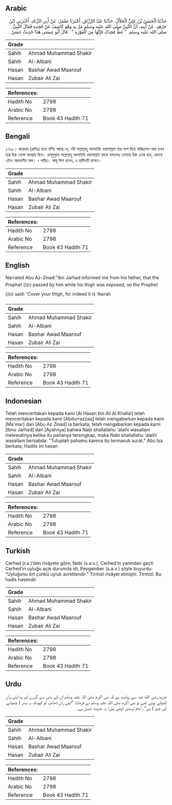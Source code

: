 ## Arabic


<div dir="rtl" lang="ar" style={{fontSize:'larger',backgroundColor:'#f8f9fa',padding:20}}>
حَدَّثَنَا الْحَسَنُ بْنُ عَلِيٍّ الْخَلاَّلُ، حَدَّثَنَا عَبْدُ الرَّزَّاقِ، أَخْبَرَنَا مَعْمَرٌ، عَنْ أَبِي الزِّنَادِ، أَخْبَرَنِي ابْنُ جَرْهَدٍ، عَنْ أَبِيهِ، أَنَّ النَّبِيَّ صلى الله عليه وسلم مَرَّ بِهِ وَهُوَ كَاشِفٌ عَنْ فَخِذِهِ فَقَالَ النَّبِيُّ صلى الله عليه وسلم ‏ "‏ غَطِّ فَخِذَكَ فَإِنَّهَا مِنَ الْعَوْرَةِ ‏"‏ ‏.‏ قَالَ أَبُو عِيسَى هَذَا حَدِيثٌ حَسَنٌ ‏.‏
</div>
<div style={{backgroundColor:'#f8f9fa',padding:20, marginBottom: 10}}><table> <thead> <tr> <th>Grade</th> <th></th> </tr> </thead> <tbody> <tr><td>Sahih</td><td>Ahmad Muhammad Shakir</td></tr><tr><td>Sahih</td><td>Al-Albani</td></tr><tr><td>Hasan</td><td>Bashar Awad Maarouf</td></tr><tr><td>Hasan</td><td>Zubair Ali Zai</td></tr></tbody></table><table> <thead> <tr> <th>References:</th> <th></th> </tr> </thead> <tbody><tr><td>Hadith No</td><td>2798</td></tr><tr><td>Arabic No</td><td>2798</td></tr><tr><td>Reference</td><td>Book 43 Hadith 71</td></tr></tbody></table></div>

## Bengali


<div dir="ltr" lang="bn" style={{fontSize:'larger',backgroundColor:'#f8f9fa',padding:20}}>
২৭৯৮। জারহাদ (রাযিঃ) হতে বর্ণিত আছে যে, নবী সাল্লাল্লাহু আলাইহি ওয়াসাল্লাম তার পাশ দিয়ে যাচ্ছিলেন আর তখন তার উরু খোলা অবস্থায় ছিল। রাসূলুল্লাহ সাল্লাল্লাহু আলাইহি ওয়াসাল্লাম তাকে বললেনঃ তোমার উরু ঢেকে রাখ, কেননা এটাও আভরণীয় অঙ্গ। - সহীহ। আবূ ঈসা বলেন, এ হাদীসটি হাসান।
</div>
<div style={{backgroundColor:'#f8f9fa',padding:20, marginBottom: 10}}><table> <thead> <tr> <th>Grade</th> <th></th> </tr> </thead> <tbody> <tr><td>Sahih</td><td>Ahmad Muhammad Shakir</td></tr><tr><td>Sahih</td><td>Al-Albani</td></tr><tr><td>Hasan</td><td>Bashar Awad Maarouf</td></tr><tr><td>Hasan</td><td>Zubair Ali Zai</td></tr></tbody></table><table> <thead> <tr> <th>References:</th> <th></th> </tr> </thead> <tbody><tr><td>Hadith No</td><td>2798</td></tr><tr><td>Arabic No</td><td>2798</td></tr><tr><td>Reference</td><td>Book 43 Hadith 71</td></tr></tbody></table></div>

## English


<div dir="ltr" lang="en" style={{fontSize:'larger',backgroundColor:'#f8f9fa',padding:20}}>
Narrated Abu Az-Zinad:"Ibn Jarhad informed me from his father, that the Prophet (ﷺ) passed by him while his thigh was exposed, so the Prophet (ﷺ) said: 'Cover your thigh, for indeed it is 'Awrah
</div>
<div style={{backgroundColor:'#f8f9fa',padding:20, marginBottom: 10}}><table> <thead> <tr> <th>Grade</th> <th></th> </tr> </thead> <tbody> <tr><td>Sahih</td><td>Ahmad Muhammad Shakir</td></tr><tr><td>Sahih</td><td>Al-Albani</td></tr><tr><td>Hasan</td><td>Bashar Awad Maarouf</td></tr><tr><td>Hasan</td><td>Zubair Ali Zai</td></tr></tbody></table><table> <thead> <tr> <th>References:</th> <th></th> </tr> </thead> <tbody><tr><td>Hadith No</td><td>2798</td></tr><tr><td>Arabic No</td><td>2798</td></tr><tr><td>Reference</td><td>Book 43 Hadith 71</td></tr></tbody></table></div>

## Indonesian


<div dir="ltr" lang="id" style={{fontSize:'larger',backgroundColor:'#f8f9fa',padding:20}}>
Telah menceritakan kepada kami [Al Hasan bin Ali Al Khallal] telah menceritakan kepada kami [Abdurrazzaq] telah mengabarkan kepada kami [Ma'mar] dari [Abu Az Zinad] ia berkata; telah mengabarkan kepada kami [Ibnu Jarhad] dari [Ayahnya] bahwa Nabi shallallahu 'alaihi wasallam melewatinya ketika itu pahanya tersingkap, maka Nabi shallallahu 'alaihi wasallam bersabda: "Tutuplah pahamu karena itu termasuk aurat." Abu Isa berkata; Hadits ini hasan
</div>
<div style={{backgroundColor:'#f8f9fa',padding:20, marginBottom: 10}}><table> <thead> <tr> <th>Grade</th> <th></th> </tr> </thead> <tbody> <tr><td>Sahih</td><td>Ahmad Muhammad Shakir</td></tr><tr><td>Sahih</td><td>Al-Albani</td></tr><tr><td>Hasan</td><td>Bashar Awad Maarouf</td></tr><tr><td>Hasan</td><td>Zubair Ali Zai</td></tr></tbody></table><table> <thead> <tr> <th>References:</th> <th></th> </tr> </thead> <tbody><tr><td>Hadith No</td><td>2798</td></tr><tr><td>Arabic No</td><td>2798</td></tr><tr><td>Reference</td><td>Book 43 Hadith 71</td></tr></tbody></table></div>

## Turkish


<div dir="ltr" lang="tr" style={{fontSize:'larger',backgroundColor:'#f8f9fa',padding:20}}>
Cerhed (r.a.)’den rivâyete göre, Nebi (s.a.v.), Cerhed’in yanından geçti Cerhed’in uyluğu açık durumda idi, Peygamber (s.a.v.) şöyle buyurdu: “Uyluğunu ört çünkü uyluk avrettendir.” Tirmizî rivâyet etmiştir. Tirmizî: Bu hadis hasendir
</div>
<div style={{backgroundColor:'#f8f9fa',padding:20, marginBottom: 10}}><table> <thead> <tr> <th>Grade</th> <th></th> </tr> </thead> <tbody> <tr><td>Sahih</td><td>Ahmad Muhammad Shakir</td></tr><tr><td>Sahih</td><td>Al-Albani</td></tr><tr><td>Hasan</td><td>Bashar Awad Maarouf</td></tr><tr><td>Hasan</td><td>Zubair Ali Zai</td></tr></tbody></table><table> <thead> <tr> <th>References:</th> <th></th> </tr> </thead> <tbody><tr><td>Hadith No</td><td>2798</td></tr><tr><td>Arabic No</td><td>2798</td></tr><tr><td>Reference</td><td>Book 43 Hadith 71</td></tr></tbody></table></div>

## Urdu


<div dir="rtl" lang="ur" style={{fontSize:'larger',backgroundColor:'#f8f9fa',padding:20}}>
جرہد رضی الله عنہ سے روایت ہے کہ نبی اکرم صلی اللہ علیہ وسلم ان کے پاس سے گزرے اور وہ اپنی ران کھولے ہوئے تھے تو نبی اکرم صلی اللہ علیہ وسلم نے فرمایا: ”اپنی ران ڈھانپ لو کیونکہ یہ ستر ( چھپانے کی چیز ) ہے“۔ امام ترمذی کہتے ہیں: یہ حدیث حسن ہے۔
</div>
<div style={{backgroundColor:'#f8f9fa',padding:20, marginBottom: 10}}><table> <thead> <tr> <th>Grade</th> <th></th> </tr> </thead> <tbody> <tr><td>Sahih</td><td>Ahmad Muhammad Shakir</td></tr><tr><td>Sahih</td><td>Al-Albani</td></tr><tr><td>Hasan</td><td>Bashar Awad Maarouf</td></tr><tr><td>Hasan</td><td>Zubair Ali Zai</td></tr></tbody></table><table> <thead> <tr> <th>References:</th> <th></th> </tr> </thead> <tbody><tr><td>Hadith No</td><td>2798</td></tr><tr><td>Arabic No</td><td>2798</td></tr><tr><td>Reference</td><td>Book 43 Hadith 71</td></tr></tbody></table></div>